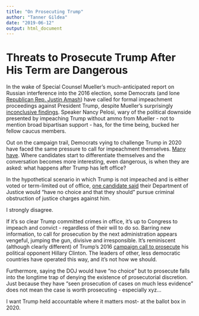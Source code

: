 ```yaml
---
title: "On Prosecuting Trump"
author: "Tanner Gildea"
date: "2019-06-12"
output: html_document
---
```


# Threats to Prosecute Trump After His Term are Dangerous

In the wake of Special Counsel Mueller's much-anticipated report on Russian interference into the 2016 election, some Democrats (and lone [Republican Rep. Justin Amash](https://www.washingtonpost.com/powerpost/amash-accuses-barr-of-deliberately-misrepresenting-muellers-report-to-protect-trump/2019/05/28/70e4b3ee-8141-11e9-933d-7501070ee669_story.html?utm_term=.6b4c7a0ec784)) have called for formal impeachment proceedings against President Trump, despite Mueller's surprisingly [inconclusive findings](https://www.google.com/url?sa=t&rct=j&q=&esrc=s&source=web&cd=7&cad=rja&uact=8&ved=2ahUKEwjQ9_nNvrPjAhVECc0KHT5DCGsQFjAGegQIAhAB&url=https%3A%2F%2Ftime.com%2F5574575%2Fmueller-report-trump-russia-evidence%2F&usg=AOvVaw0DGU2ol_fcspB66qoprhQK). Speaker Nancy Pelosi, wary of the political downside presented by impeaching Trump without ammo from Mueller - not to mention broad bipartisan support - has, for the time being, bucked her fellow caucus members. 

Out on the campaign trail, Democrats vying to challenge Trump in 2020 have faced the same pressure to call for impeachment themselves. [Many have](https://www.businessinsider.com/who-supports-impeachment-major-democrats-2020-candidates-want-impeach-trump-2019-5#sen-elizabeth-warren-of-massachusetts-became-the-first-2020-presidential-candidate-to-come-out-in-favor-of-impeachment-shortly-after-the-release-of-the-mueller-report-5). Where candidates start to differentiate themselves and the conversation becomes more interesting, even dangerous, is when they are asked: what happens after Trump has left office?

In the hypothetical scenario in which Trump is not impeached and is either voted or term-limited out of office, [one candidate said](https://www.npr.org/2019/06/08/730941386/harris-justice-dept-would-have-no-choice-but-to-prosecute-trump-after-presidency) their Department of Justice would "have no choice and that they should" pursue criminal obstruction of justice charges against him. 

I strongly disagree.

If it’s so clear Trump committed crimes in office, it’s up to Congress to impeach and convict - regardless of their will to do so. Barring new information, to call for prosecution by the next administration appears vengeful, jumping the gun, divisive and irresponsible. It’s reminiscent (although clearly different) of Trump’s 2016 [campaign call to prosecute](https://abcnews.go.com/Politics/10-times-trump-called-hillary-clinton-democrats-investigated/story?id=51138506) his political opponent Hillary Clinton. The leaders of other, less democratic countries have operated this way, and it’s not how we should.

Furthermore, saying the DOJ would have “no choice” but to prosecute falls into the longtime trap of denying the existence of prosecutorial discretion. Just because they have "seen prosecution of cases on much less evidence" does not mean the case is worth prosecuting - especially xyz...

I want Trump held accountable where it matters most- at the ballot box in 2020.